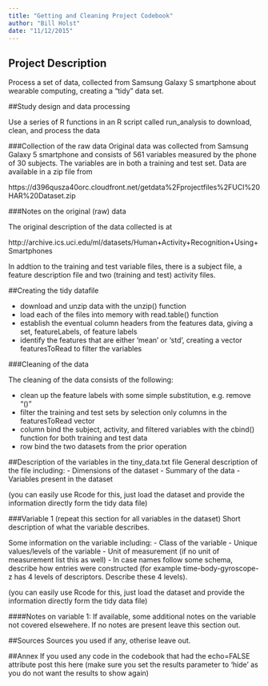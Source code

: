 ```yaml
---
title: "Getting and Cleaning Project Codebook"
author: "Bill Holst"
date: "11/12/2015"
---
```


## Project Description

Process a set of data, collected from Samsung Galaxy S smartphone about wearable computing, creating a "tidy" data set. 

##Study design and data processing

Use a series of R functions in an R script called run_analysis to download, clean, and process the data

###Collection of the raw data
Original data was collected from Samsung Galaxy 5 smartphone and consists of 561 variables measured by the phone of 30 subjects.  The variables are in both a training and test set.  Data are available in a zip file from

https://d396qusza40orc.cloudfront.net/getdata%2Fprojectfiles%2FUCI%20HAR%20Dataset.zip 

###Notes on the original (raw) data 

The original description of the data collected is at 

http://archive.ics.uci.edu/ml/datasets/Human+Activity+Recognition+Using+Smartphones 

In addtion to the training and test variable files, there is a subject file, a feature description file and two (training and test) activity files.  

##Creating the tidy datafile

- download and unzip data with the unzip() function
- load each of the files into memory with read.table() function
- establish the eventual column headers from the features data, giving a set, featureLabels, of feature labels
- identify the features that are either 'mean' or 'std', creating a vector featuresToRead to filter the variables

###Cleaning of the data

The cleaning of the data consists of the following:

- clean up the feature labels with some simple substitution, e.g. remove "()"
- filter the training and test sets by selection only columns in the featuresToRead vector
- column bind the subject, activity, and filtered variables with the cbind() function for both training and test data
- row bind the two datasets from the prior operation


##Description of the variables in the tiny_data.txt file
General description of the file including:
 - Dimensions of the dataset
 - Summary of the data
 - Variables present in the dataset

(you can easily use Rcode for this, just load the dataset and provide the information directly form the tidy data file)

###Variable 1 (repeat this section for all variables in the dataset)
Short description of what the variable describes.

Some information on the variable including:
 - Class of the variable
 - Unique values/levels of the variable
 - Unit of measurement (if no unit of measurement list this as well)
 - In case names follow some schema, describe how entries were constructed (for example time-body-gyroscope-z has 4 levels of descriptors. Describe these 4 levels). 

(you can easily use Rcode for this, just load the dataset and provide the information directly form the tidy data file)

####Notes on variable 1:
If available, some additional notes on the variable not covered elsewehere. If no notes are present leave this section out.

##Sources
Sources you used if any, otherise leave out.

##Annex
If you used any code in the codebook that had the echo=FALSE attribute post this here (make sure you set the results parameter to 'hide' as you do not want the results to show again)
